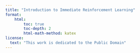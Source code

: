 ```yaml
---
title: "Introduction to Immediate Reinforcement Learning"
format:
    html:
        toc: true
        toc-depth: 2
        html-math-method: katex
license:
  text: "This work is dedicated to the Public Domain"
---
```


